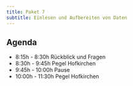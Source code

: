 ```yaml
---
title: Paket 7
subtitle: Einlesen und Aufbereiten von Daten
---
```


## Agenda

-  8:15h - 8:30h Rückblick und Fragen
-  8:30h - 9:45h Pegel Hofkirchen
-  9:45h - 10:00h Pause
-  10:00h - 11:30h Pegel Hofkirchen
